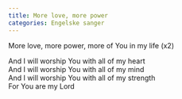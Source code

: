```yaml
---
title: More love, more power
categories: Engelske sanger
---
```


More love, more power, more of You in my life (x2)

And I will worship You with all of my heart  
And I will worship You with all of my mind  
And I will worship You with all of my strength  
For You are my Lord
